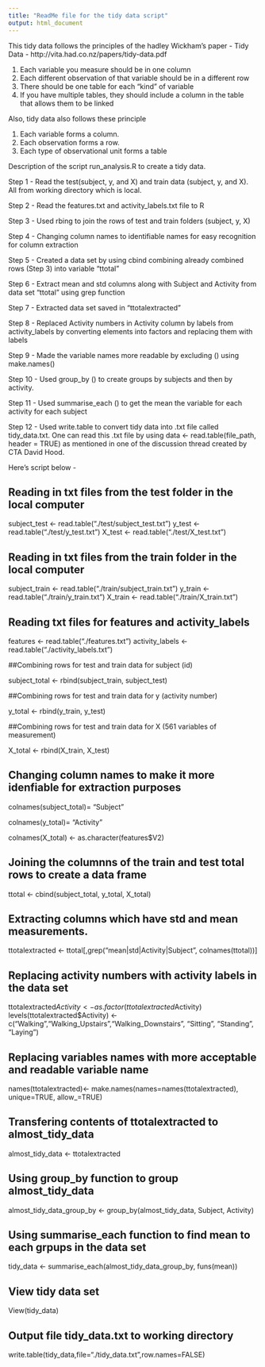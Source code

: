 ```yaml
---
title: "ReadMe file for the tidy data script"
output: html_document
---
```


This tidy data follows the principles of the hadley Wickham's paper - Tidy Data - http://vita.had.co.nz/papers/tidy-data.pdf


1. Each variable you measure should be in one column
2. Each different observation of that variable should be in a different row
3. There should be one table for each "kind" of variable
4. If you have multiple tables, they should include a column in the table that allows them to be linked


Also, tidy data also follows these principle

1. Each variable forms a column.
2. Each observation forms a row.
3. Each type of observational unit forms a table



Description of the script run_analysis.R to create a tidy data.


Step 1 - Read the test(subject, y, and X) and train data (subject, y, and X). All from working directory which is local.

Step 2 - Read the features.txt and activity_labels.txt file to R

Step 3 - Used rbing to join the rows of test and train folders (subject, y, X)

Step 4 - Changing column names to identifiable names for easy recognition for column extraction

Step 5 - Created a data set by using cbind combining already combined rows (Step 3) into variable "ttotal"

Step 6 - Extract mean and std columns along with Subject and Activity from data set "ttotal" using grep function

Step 7 - Extracted data set saved in "ttotalextracted" 

Step 8 -  Replaced Activity numbers in Activity column by labels from activity_labels by converting elements into factors and replacing them with labels

Step 9 - Made the variable names more readable by excluding () using make.names()

Step 10 - Used group_by () to create groups by subjects and then by activity. 

Step 11 - Used summarise_each () to get the mean the variable for each activity for each subject

Step 12 - Used write.table to convert tidy data into .txt file called tidy_data.txt. One can read this .txt file by using data <- read.table(file_path, header = TRUE) as mentioned in one of the discussion thread created by CTA David Hood.



Here's script below - 

## Reading in txt files from the test folder in the local computer

subject_test <- read.table("./test/subject_test.txt")
y_test <- read.table("./test/y_test.txt")
X_test <- read.table("./test/X_test.txt")

## Reading in txt files from the train folder in the local computer

subject_train <- read.table("./train/subject_train.txt")
y_train <- read.table("./train/y_train.txt")
X_train <- read.table("./train/X_train.txt")

## Reading txt files for features and activity_labels

features <- read.table("./features.txt")
activity_labels <- read.table("./activity_labels.txt")


##Combining rows for test and train data for subject (id)

subject_total <- rbind(subject_train, subject_test)


##Combining rows for test and train data for y (activity number)

y_total <- rbind(y_train, y_test)


##Combining rows for test and train data for X (561 variables of measurement)

X_total <- rbind(X_train, X_test)

## Changing column names to make it more idenfiable for extraction purposes

colnames(subject_total)= "Subject"

colnames(y_total)= "Activity"

colnames(X_total) <- as.character(features$V2)


## Joining the columnns of the train and test total rows to create a data frame

ttotal <- cbind(subject_total, y_total, X_total)

## Extracting columns which have std and mean measurements.

ttotalextracted <- ttotal[,grep("mean|std|Activity|Subject", colnames(ttotal))]

## Replacing activity numbers with activity labels in the data set

ttotalextracted$Activity <- as.factor(ttotalextracted$Activity)
levels(ttotalextracted$Activity) <- c("Walking","Walking_Upstairs","Walking_Downstairs", "Sitting", "Standing", "Laying")

## Replacing variables names with more acceptable and readable variable name

names(ttotalextracted)<- make.names(names=names(ttotalextracted), unique=TRUE, allow_=TRUE)

##  Transfering contents of ttotalextracted to almost_tidy_data

almost_tidy_data <- ttotalextracted

## Using group_by function to group almost_tidy_data

almost_tidy_data_group_by <- group_by(almost_tidy_data, Subject, Activity)

## Using summarise_each function to find mean to each grpups in the data set

tidy_data <- summarise_each(almost_tidy_data_group_by, funs(mean))



## View tidy data set

View(tidy_data)

## Output file tidy_data.txt to working directory

write.table(tidy_data,file="./tidy_data.txt",row.names=FALSE)






